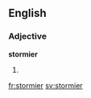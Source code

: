 ==English==

===Adjective===
'''stormier'''
# {{comparative of|stormy}}

[[fr:stormier]]
[[sv:stormier]]